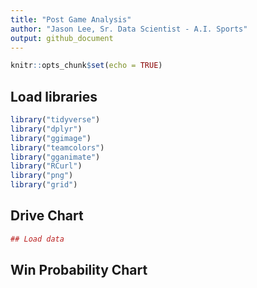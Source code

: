 ```yaml
---
title: "Post Game Analysis"
author: "Jason Lee, Sr. Data Scientist - A.I. Sports"
output: github_document
---
```


```r
knitr::opts_chunk$set(echo = TRUE)
```


## Load libraries

```r
library("tidyverse")
library("dplyr")
library("ggimage")
library("teamcolors")
library("gganimate")
library("RCurl")
library("png")
library("grid")
```

##  Drive Chart


```r
## Load data

```


## Win Probability Chart

```r

```


